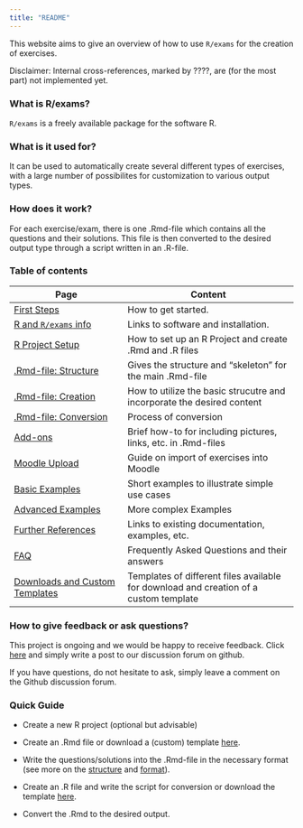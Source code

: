 ```yaml
---
title: "README"
---
```


This website aims to give an overview of how to use `R/exams` for the creation of exercises. 

Disclaimer: Internal cross-references, marked by ????, are (for the most part) not implemented yet. 

### What is R/exams? 

`R/exams` is a freely available package for the software R. 

### What is it used for? 

It can be used to automatically create several different types of exercises, with a large number of possibilites for customization to various output types. 

### How does it work? 

For each exercise/exam, there is one .Rmd-file which contains all the questions and their solutions. This file is then converted to the desired output type through a script written in an .R-file. 

### Table of contents 

| Page | Content | 
|------|---------| 
| [First Steps](first-steps.qmd) | How to get started. | 
| [R and `R/exams` info](r-exams.qmd) | Links to software and installation. | 
| [R Project Setup](setup.qmd) | How to set up an R Project and create .Rmd and .R files |
| [.Rmd-file: Structure](structure-Rmd.qmd) | Gives the structure and "skeleton" for the main .Rmd-file | 
| [.Rmd-file: Creation](creation-Rmd.qmd) | How to utilize the basic strucutre and incorporate the desired content | 
| [.Rmd-file: Conversion](conversion.qmd) | Process of conversion |
| [Add-ons](add-ons.qmd) | Brief how-to for including pictures, links, etc. in .Rmd-files |
| [Moodle Upload](moodle.qmd) | Guide on import of exercises into Moodle |
| [Basic Examples](example1.qmd) | Short examples to illustrate simple use cases | 
| [Advanced Examples](advanced1.qmd) | More complex Examples | 
| [Further References](ref.qmd) | Links to existing documentation, examples, etc. | 
| [FAQ](faq.qmd) | Frequently Asked Questions and their answers |
| [Downloads and Custom Templates](templates.qmd) | Templates of different files available for download and creation of a custom template | 

### How to give feedback or ask questions? 

This project is ongoing and we would be happy to receive feedback. 
Click [here](https://github.com/boku-stat/BOKU-Exams-Documentation/discussions) and simply write a post to our discussion forum on github. 

If you have questions, do not hesitate to ask, simply leave a comment on the Github discussion forum. 

### Quick Guide 

- Create a new R project (optional but advisable)

- Create an .Rmd file or download a (custom) template [here](templates.qmd). 

- Write the questions/solutions into the .Rmd-file in the necessary format (see more on the [structure](structure-Rmd.qmd) and [format](creation-Rmd.qmd)). 

- Create an .R file and write the script for conversion or download the template [here](templates.qmd). 

- Convert the .Rmd to the desired output. 




